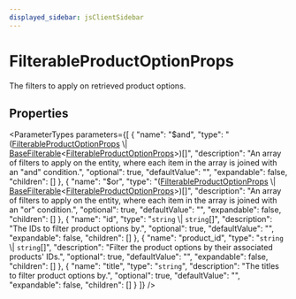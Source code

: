 ```yaml
---
displayed_sidebar: jsClientSidebar
---
```



# FilterableProductOptionProps

The filters to apply on retrieved product options.

## Properties

<ParameterTypes parameters={[
  {
    "name": "$and",
    "type": "([FilterableProductOptionProps](internal.internal-1.ProductTypes.FilterableProductOptionProps.mdx) \\| [BaseFilterable](../../DAL/interfaces/internal.internal-1.DAL.BaseFilterable.mdx)&#60;[FilterableProductOptionProps](internal.internal-1.ProductTypes.FilterableProductOptionProps.mdx)&#62;)[]",
    "description": "An array of filters to apply on the entity, where each item in the array is joined with an \"and\" condition.",
    "optional": true,
    "defaultValue": "",
    "expandable": false,
    "children": []
  },
  {
    "name": "$or",
    "type": "([FilterableProductOptionProps](internal.internal-1.ProductTypes.FilterableProductOptionProps.mdx) \\| [BaseFilterable](../../DAL/interfaces/internal.internal-1.DAL.BaseFilterable.mdx)&#60;[FilterableProductOptionProps](internal.internal-1.ProductTypes.FilterableProductOptionProps.mdx)&#62;)[]",
    "description": "An array of filters to apply on the entity, where each item in the array is joined with an \"or\" condition.",
    "optional": true,
    "defaultValue": "",
    "expandable": false,
    "children": []
  },
  {
    "name": "id",
    "type": "`string` \\| `string`[]",
    "description": "The IDs to filter product options by.",
    "optional": true,
    "defaultValue": "",
    "expandable": false,
    "children": []
  },
  {
    "name": "product_id",
    "type": "`string` \\| `string`[]",
    "description": "Filter the product options by their associated products' IDs.",
    "optional": true,
    "defaultValue": "",
    "expandable": false,
    "children": []
  },
  {
    "name": "title",
    "type": "`string`",
    "description": "The titles to filter product options by.",
    "optional": true,
    "defaultValue": "",
    "expandable": false,
    "children": []
  }
]} />
